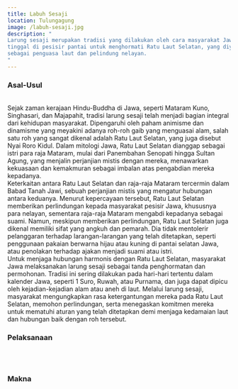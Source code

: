 ```yaml
---
title: Labuh Sesaji
location: Tulungagung
image: /labuh-sesaji.jpg
description: "
Larung sesaji merupakan tradisi yang dilakukan oleh cara masyarakat Jawa yang
tinggal di pesisir pantai untuk menghormati Ratu Laut Selatan, yang diyakini
sebagai penguasa laut dan pelindung nelayan.
"
---
```


<h3 class="text-center text-3xl font-bold">Asal-Usul</h3>
<br />
Sejak zaman kerajaan Hindu-Buddha di Jawa, seperti Mataram Kuno, Singhasari, dan
Majapahit, tradisi larung sesaji telah menjadi bagian integral dari kehidupan
masyarakat. Dipengaruhi oleh paham animisme dan dinamisme yang meyakini adanya
roh-roh gaib yang menguasai alam, salah satu roh yang sangat dikenal adalah Ratu
Laut Selatan, yang juga disebut Nyai Roro Kidul. Dalam mitologi Jawa, Ratu Laut
Selatan dianggap sebagai istri para raja Mataram, mulai dari Panembahan Senopati
hingga Sultan Agung, yang menjalin perjanjian mistis dengan mereka, menawarkan
kekuasaan dan kemakmuran sebagai imbalan atas pengabdian mereka kepadanya.
<br />
Keterkaitan antara Ratu Laut Selatan dan raja-raja Mataram tercermin dalam Babad
Tanah Jawi, sebuah perjanjian mistis yang mengatur hubungan antara keduanya.
Menurut kepercayaan tersebut, Ratu Laut Selatan memberikan perlindungan kepada
masyarakat pesisir Jawa, khususnya para nelayan, sementara raja-raja Mataram
mengabdi kepadanya sebagai suami. Namun, meskipun memberikan perlindungan, Ratu
Laut Selatan juga dikenal memiliki sifat yang angkuh dan pemarah. Dia tidak
mentolerir pelanggaran terhadap larangan-larangan yang telah ditetapkan, seperti
penggunaan pakaian berwarna hijau atau kuning di pantai selatan Jawa, atau
penolakan terhadap ajakan menjadi suami atau istri.
<br />
Untuk menjaga hubungan harmonis dengan Ratu Laut Selatan, masyarakat Jawa
melaksanakan larung sesaji sebagai tanda penghormatan dan permohonan. Tradisi
ini sering dilakukan pada hari-hari tertentu dalam kalender Jawa, seperti 1
Suro, Ruwah, atau Purnama, dan juga dapat dipicu oleh kejadian-kejadian alam
atau aneh di laut. Melalui larung sesaji, masyarakat mengungkapkan rasa
ketergantungan mereka pada Ratu Laut Selatan, memohon perlindungan, serta
menegaskan komitmen mereka untuk mematuhi aturan yang telah ditetapkan demi
menjaga kedamaian laut dan hubungan baik dengan roh tersebut.

<br />
<h3 class="text-center text-3xl font-bold">Pelaksanaan</h3>
<br />

<br />
<h3 class="text-center text-3xl font-bold">Makna</h3>
<br />